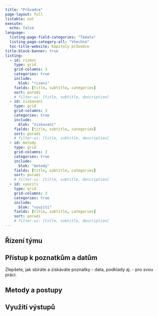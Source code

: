```yaml
---
title: "Průvodce"
page-layout: full
listable: not
execute:
  echo: false
language: 
  listing-page-field-categories: "Témata"
  listing-page-category-all: "Všechna"
  toc-title-website: Kapitoly průvodce
title-block-banner: true
listing:
  - id: rizeni
    type: grid
    grid-columns: 3
    categories: true
    include:
      blok: "rizeni"
    fields: [title, subtitle, categories]
    sort: poradi
    # filter-ui: [title, subtitle, description]
  - id: ziskavani
    type: grid
    grid-columns: 3
    categories: true
    include:
      blok: "ziskavani"
    fields: [title, subtitle, categories]
    sort: poradi
    # filter-ui: [title, subtitle, description]
  - id: metody
    type: grid
    grid-columns: 3
    categories: true
    include:
      blok: "metody"
    fields: [title, subtitle, categories]
    sort: poradi
    # filter-ui: [title, subtitle, description]
  - id: vyuziti
    type: grid
    grid-columns: 3
    categories: true
    include:
      blok: "vyuziti"
    fields: [title, subtitle, categories]
    sort: poradi
    # filter-ui: [title, subtitle, description]
---
```


## Řízení týmu


::: {#rizeni}
:::

## Přístup k poznatkům a datům

Zlepšete, jak sbíráte a získáváte poznatky - data, podklady aj. - pro svou práci.

::: {#ziskavani}
:::

## Metody a postupy

::: {#metody}
:::

## Využití výstupů

::: {#vyuziti}
:::
